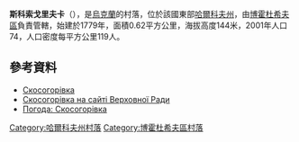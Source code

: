 {{coord|50|2|57|N|35|38|54|E|scale:30000_region:UA|display=title}}

'''斯科索戈里夫卡'''（{{lang-uk|Скосогорівка}}），是[[烏克蘭|烏克蘭]]的村落，位於該國東部[[哈爾科夫州|哈爾科夫州]]，由[[博霍杜希夫區|博霍杜希夫區]]負責管轄，始建於1779年，面積0.62平方公里，海拔高度144米，2001年人口74，人口密度每平方公里119人。

==參考資料==
* [http://gska2.rada.gov.ua/pls/z7502/A005?rdat1=09.01.2009&rf7571=32437 Скосогорівка]{{dead link|date=2018年3月 |bot=InternetArchiveBot |fix-attempted=yes }}
* [http://gska2.rada.gov.ua/pls/z7502/A005?rdat1=20.10.2003&rf7571=32437 Скосогорівка на сайті Верховної Ради]{{dead link|date=2018年3月 |bot=InternetArchiveBot |fix-attempted=yes }}
* [http://weather.in.ua/ua/har'kovskaja/24032 Погода: Скосогорівка]{{Wayback|url=http://weather.in.ua/ua/har%27kovskaja/24032 |date=20160323034553 }}

{{DEFAULTSORT:Скосогорівка}}
[[Category:哈爾科夫州村落|Category:哈爾科夫州村落]]
[[Category:博霍杜希夫區村落|Category:博霍杜希夫區村落]]


{{Kharkiv-geo-stub}}